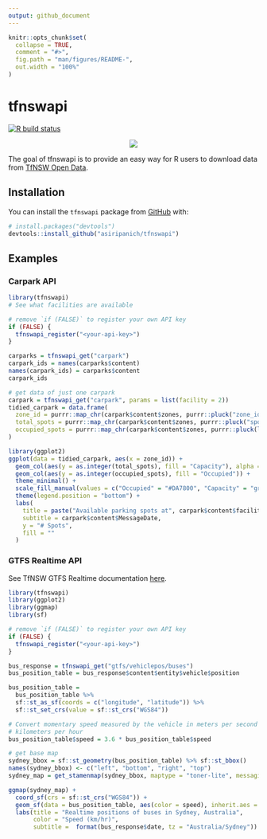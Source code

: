 ```yaml
---
output: github_document
---
```


<!-- README.md is generated from README.Rmd. Please edit that file -->

```r
knitr::opts_chunk$set(
  collapse = TRUE,
  comment = "#>",
  fig.path = "man/figures/README-",
  out.width = "100%"
)
```

# tfnswapi

<!-- badges: start -->
[![R build status](https://github.com/asiripanich/tfnswapi/workflows/R-CMD-check/badge.svg)](https://github.com/asiripanich/tfnswapi/actions)
<!-- badges: end -->

<p align="center">
  <img src="https://pbs.twimg.com/media/DadjxdeUwAA5Uxb?format=jpg&name=medium" />
</p>

The goal of tfnswapi is to provide an easy way for R users to download data from [TfNSW Open Data](https://opendata.transport.nsw.gov.au/).

## Installation

You can install the `tfnswapi` package from [GitHub](https://github.com/asiripanich/tfnswapi) with:

``` r
# install.packages("devtools")
devtools::install_github("asiripanich/tfnswapi")
```

## Examples

### Carpark API

```r
library(tfnswapi)
# See what facilities are available

# remove `if (FALSE)` to register your own API key
if (FALSE) {
  tfnswapi_register("<your-api-key>")
}

carparks = tfnswapi_get("carpark")
carpark_ids = names(carparks$content)
names(carpark_ids) = carparks$content 
carpark_ids

# get data of just one carpark
carpark = tfnswapi_get("carpark", params = list(facility = 2))
tidied_carpark = data.frame(
  zone_id = purrr::map_chr(carpark$content$zones, purrr::pluck("zone_id")),
  total_spots = purrr::map_chr(carpark$content$zones, purrr::pluck("spots")),
  occupied_spots = purrr::map_chr(carpark$content$zones, purrr::pluck(list("occupancy", "total")))
)

library(ggplot2)
ggplot(data = tidied_carpark, aes(x = zone_id)) +
  geom_col(aes(y = as.integer(total_spots), fill = "Capacity"), alpha = 0.7) +
  geom_col(aes(y = as.integer(occupied_spots), fill = "Occupied")) +
  theme_minimal() +
  scale_fill_manual(values = c("Occupied" = "#DA7800", "Capacity" = "grey60")) +
  theme(legend.position = "bottom") +
  labs(
    title = paste("Available parking spots at", carpark$content$facility_name),
    subtitle = carpark$content$MessageDate,
    y = "# Spots",
    fill = ""
  )
```

### GTFS Realtime API

See TfNSW GTFS Realtime documentation [here](https://opendata.transport.nsw.gov.au/sites/default/files/TfNSW_GTFS_Realtime_Buses_Technical_Doc.pdf).

```r
library(tfnswapi)
library(ggplot2)
library(ggmap)
library(sf)

# remove `if (FALSE)` to register your own API key
if (FALSE) {
  tfnswapi_register("<your-api-key>")
}

bus_response = tfnswapi_get("gtfs/vehiclepos/buses")
bus_position_table = bus_response$content$entity$vehicle$position

bus_position_table = 
  bus_position_table %>%
  sf::st_as_sf(coords = c("longitude", "latitude")) %>%
  sf::st_set_crs(value = sf::st_crs("WGS84"))

# Convert momentary speed measured by the vehicle in meters per second to
# kilometers per hour
bus_position_table$speed = 3.6 * bus_position_table$speed

# get base map
sydney_bbox = sf::st_geometry(bus_position_table) %>% sf::st_bbox()
names(sydney_bbox) <- c("left", "bottom", "right", "top")
sydney_map = get_stamenmap(sydney_bbox, maptype = "toner-lite", messaging = FALSE)

ggmap(sydney_map) +
  coord_sf(crs = sf::st_crs("WGS84")) +
  geom_sf(data = bus_position_table, aes(color = speed), inherit.aes = FALSE) +
  labs(title = "Realtime positions of buses in Sydney, Australia",
       color = "Speed (km/hr)",
       subtitle =  format(bus_response$date, tz = "Australia/Sydney"))
```

